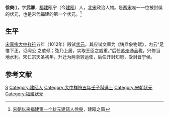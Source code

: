 '''徐奭'''({{bd|？||1030年}})，字'''武卿'''，[[福建|福建]]瓯宁（今[[建瓯|建瓯]]）人，[[北宋|北宋]]政治人物。是[[两宋|两宋]]唯一一位被封侯的状元，也是宋代福建的第一个状元。<ref name="宋朝以来福建第一个状元建瓯人徐奭">[http://www.jo.fj.cn/Article/Class2/Class30/Class37/Class161/200407/98.htm 宋朝以来福建第一个状元建瓯人徐奭]{{dead link|date=2018年2月 |bot=InternetArchiveBot |fix-attempted=yes }}，建瓯之窗</ref>

== 生平 ==
[[宋真宗|宋真宗]][[大中祥符|大中祥符]]五年（1012年）殿试[[状元|状元]]。其应试文章为《铸鼎象物赋》，内云“足惟下正，讵闻公 之欹倾；弦乃上居，实取王臣之威重。”后任[[苏州|苏州]]通品税，兴修当地水利。宋仁宗天圣初年，升迁为两浙转运使，后任开封知府，受封晋宁侯。

== 参考文献 ==
{{reflist}}

{{福建状元}}

{{Authority control}}
{{DEFAULTSORT:Xu}}
[[Category:徐姓|S]]
[[Category:建瓯人|Category:建瓯人]]
[[Category:大中祥符五年壬子科進士|Category:大中祥符五年壬子科進士]]
[[Category:宋朝状元|Category:宋朝状元]]
[[Category:福建状元|Category:福建状元]]

{{宋朝人物小作品}}